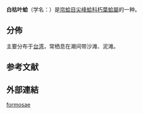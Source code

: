 {{Speciesbox
 |taxon=Coecella formosae
 |authority = de Rouij-Schuiling, 1972
}}
'''白枯叶蛤'''（学名：''{{lang|la|Coecella formosae}}''）是[[帘蛤目|帘蛤目]][[尖峰蛤科|尖峰蛤科]][[朽葉蛤屬|朽葉蛤屬]]的一种{{r|shell_2525}}。
==分佈==
主要分布于[[台湾|台湾]]{{r|shell_2525}}，常栖息在潮间带沙滩、泥滩{{r|shell_2525}}。
==参考文献==
{{reflist|refs=
<ref name="shell_2525">{{cite web|url=http://shell.sinica.edu.tw/chinese/shellbase_detail.php?science_no=2525|title=国际贝库：白枯叶蛤|publisher=台湾贝类资料库|access-date=2009-08-11|language=zh-hant|archive-date=2016-03-04|archive-url=https://web.archive.org/web/20160304111848/http://shell.sinica.edu.tw/chinese/shellbase_detail.php?science_no=2525|dead-url=no}}</ref>
}}

==外部連結==
{{Taxonbar}}
[[Category:朽葉蛤屬|formosae]]
{{Mollusc-stub}}